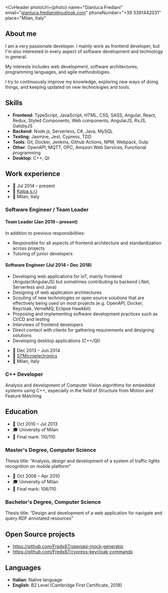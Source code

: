 
<CvHeader
  photoUrl={photo}
  name="Gianluca Frediani"
  email="gianluca.frediani@outlook.com"
  phoneNumber="+39 3391442031"
  place="Milan, Italy"
></CvHeader>

## About me

I am a very passionate developer. I mainly work as frontend developer, but I'm also interested in every aspect of software development and technology in general.

My interests includes web development, software architectures, programming languages, and agile methodologies.

I try to continuously improve my knowledge, exploring new ways of doing things, and keeping updated on new technologies and tools.

## Skills

- **Frontend**: TypeScript, JavaScript, HTML, CSS, SASS, Angular, React, Redux, Styled Components, Web components, AngularJS, RxJS, GatsbyJS
- **Backend**: Node.js, Serverless, C#, Java, MySQL
- **Testing**: Jasmine, Jest, Cypress, TDD
- **Tools**: Git, Docker, Jenkins, Github Actions, NPM, Webpack, Gulp
- **Other**: OpenAPI, MQTT, OPC, Amazon Web Services, Functional programming
- **Desktop**: C++, Qt

## Work experience

<Section>

<Sider>

- 📅 Jul 2014 &ndash; present
- 🏢 [Kalpa s.r.l](https://www.kalpa.it/)
- 📌 Milan, Italy

</Sider>

<div>

### Software Engineer / Team Leader

#### Team Leader (Jan 2019 &ndash; present)

In addition to previous responsibilities:

- Responsible for all aspects of frontend architecture and standardization across projects
- Tutoring of junior developers

#### Software Engineer (Jul 2014 &ndash; Dec 2018)

- Developing web applications for IoT, mainly frontend (Angular/AngularJS) but sometimes contributing to backend (.Net, Serverless and Java)
- Designing of web application architectures
- Scouting of new technologies or open source solutions that are effectively being used on most projects (e.g. OpenAPI, Docker, Keycloak, VerneMQ, Eclipse Hawkbit)
- Proposing and implementing software development practices such as CI/CD and testing
- Interviews of frontend developers
- Direct contact with clients for gathering requirements and designing solutions
- Developing desktop applications (C++/Qt)

</div>

</Section>

<Section>

<Sider>

- 📅 Dec 2013 &ndash; Jun 2014
- 🏢 [STMicroelectronics](https://www.st.com/)
- 📌 Milan, Italy

</Sider>

<div>

### C++ Developer

Analysis and development of Computer Vision algorithms for embedded systems using C++, especially in the field of Structure from Motion and Feature Matching

</div>

</Section>

## Education

<Section>

<Sider>

- 📅 Oct 2010 &ndash; Jul 2013
- 🎓 University of Milan
- 📜 Final mark: 110/110

</Sider>

<div>

### Master's Degree, Computer Science

Thesis title: “Analysis, design and development of a system of traffic lights recognition on mobile platform”

</div>

</Section>

<Section>

<Sider>

- 📅 Oct 2006 &ndash; Apr 2010
- 🎓 University of Milan
- 📜 Final mark: 108/110

</Sider>

<div>

### Bachelor's Degree, Computer Science

Thesis title: “Design and development of a web application for navigate and query RDF annotated resources”

</div>

</Section>

## Open Source projects

- https://github.com/Fredx87/openapi-mock-generator
- https://github.com/Fredx87/cypress-keycloak-commands

## Languages

- **Italian**: Native language
- **English**: B2 Level (Cambridge First Certificate, 2018)
